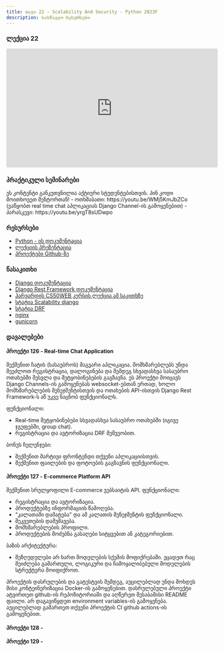 ```yaml
---
title: თავი 22 - Scalability And Security - Python 2023F
description: სასწავლო რესურსები
---
```


### ლექცია 22
<iframe width="560" height="315" src="https://www.youtube.com/embed/gHYF6qAp_ds" title="YouTube video player" frameBorder="0" allow="accelerometer; autoplay; clipboard-write; encrypted-media; gyroscope; picture-in-picture; web-share" allowFullScreen></iframe>

### პრაქტიკული სემინარები

<Card>
<PinCodeProtectedContent>
    <Locked>
        ეს კონტენტი განკუთვნილია აქტიური სტუდენტებისთვის.
        პინ კოდი მოითხოვეთ მენტორთან!
    </Locked>
    <Unlocked>
        - ოთხშაბათი: https://youtu.be/WMj5KmJbZCo  (ვაწყობთ real time chat აპლიკაციას Django Channel-ის გამოყენებით)
        - პარასკევი: https://youtu.be/yrgT8sUDwpo
    </Unlocked>
</PinCodeProtectedContent>
</Card>

### რესურსები
- [Python - ის დოკუმენტაცია](https://docs.python.org/3/library/)
- [ლექციის პრეზენტაცია]()
- [პროექტები Github-ზე](https://github.com/GiorgiTarsaidze/2023F_python_django)

### წასაკითხი
- [Django დოკუმენტაცია](https://docs.djangoproject.com/en/4.2/)
- [Django Rest Framework დოკუმენტაცია](https://www.django-rest-framework.org/)
- [ჰარვარდის CS50WEB კურსის ლექცია ამ საკითხზე](https://cs50.harvard.edu/web/2020/weeks/8/)
- [სტატია Scalability django](https://medium.com/@saifrh.work/strategies-for-scaling-django-applications-f5d097624100)
- [სტატია DRF](https://medium.com/@abdelaziz.otm/scaling-with-django-drf-optimizing-performance-for-high-traffic-applications-d35b1b077c53)
- [nginx](https://www.nginx.com/resources/glossary/nginx/)
- [gunicorn](https://gunicorn.org/)


### დავალებები

#### პროექტი 126 - Real-time Chat Application

შექმენით ჩატის (სასაუბროს) მაგვარი აპლიკაცია. მომხმარებლებს უნდა შეეძლოთ რეგისტრაცია, დალოგინება და შემდეგ სხვადასხვა სასაუბრო ოთახებში შესვლა და შეტყობინებების გაგზავნა.
ეს პროექტი მოიცავს Django Channels-ის გამოყენებას websocket-ებთან ერთად, ხოლო მომხმარებლების მენეჯმენტისთვის და ოთახების API-ისთვის Django Rest Framework-ს აწ უკვე ნაცნობ ფუნქციონალს.

ფუნქციონალი:
- Real-time შეტყობინებები სხვადასხვა სასაუბრო ოთახებში (იგივე ჯგუფებში, group chat).
- რეგისტრაცია და ავტორიზაცია DRF მეშვეობით.

ბონუს ჩელენჯები:
- შექმენით მარტივი ფრონტენდი თქვენი აპლიკაციისთვის.
- შექმენით ფაილების და ფოტოების გაგზავნის ფუნქციონალი.


#### პროექტი 127 - E-commerce Platform API

შექმენით სრულყოფილი E-commerce ვებსაიტის API.
ფუნქციონალი:
- რეგისტრაცია და ავტორიზაცია.
- პროდუქტებზე ინფორმაციის წამოღება.
- "კალათაში დამატება" და ამ კალათის მენეჯმენტის ფუნქციონალი.
- შეკვეთების დამუშავება.
- მომხმარებლების პროფილი.
- პროდუქტების მოძებნა გასაღები სიტყვებით ან კატეგორიებით.

ბაზის არქიტექტურა:
- შეზღუდულები არ ხართ მოდელების სქემის მოფიქრებაში. ეცადეთ რაც შეიძლება გამართული, ლოგიკური და ჩამოყალიბებული მოდელების სტრუქტურა მოიფიქროთ.

პროექტის დასრულების და გატესტვის შემდეგ, აუცილებლად უნდა მოხდეს მისი კონტეინერიზაცია Docker-ის გამოყენებით.
დასრულებული პროექტი ატვირთეთ github-ის რეპოზიტორიაში და აღწერეთ შესაბამისი README ფაილი.
არ დაგავიწყდეთ environment variables-ის გამოყენება.
აუცილებლად გამართეთ თქვენი პროექტის CI github actions-ის გამოყენებით.


#### პროექტი 128 -

#### პროექტი 129 - 